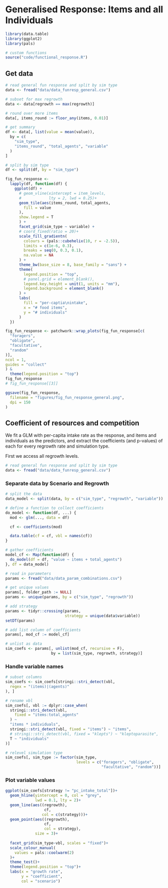 
# Generalised Response: Items and all Individuals

```r
library(data.table)
library(ggplot2)
library(pals)

# custom functions
source("code/functional_response.R")
```


## Get data

```r
# read general fun response and split by sim type
data <- fread("data/data_funresp_general.csv")

# subset for max regrowth
data <- data[regrowth == max(regrowth)]

# round over more items
data[, items_round := floor_any(items, 0.01)]

# get summary
df <- data[, list(value = mean(value)),
  by = c(
    "sim_type",
    "items_round", "total_agents", "variable"
  )
]
```

```r
# split by sim type
df <- split(df, by = "sim_type")
```


```r
fig_fun_response <-
  lapply(df, function(df) {
    ggplot(df) +
      # geom_vline(xintercept = item_levels,
      #            lty = 2, lwd = 0.25)+
      geom_tile(aes(items_round, total_agents,
        fill = value
      ),
      show.legend = T
      ) +
      facet_grid(sim_type ~ variable) +
      # coord_fixed(ratio = 20)+
      scale_fill_gradientn(
        colours = (pals::cubehelix(10, r = -2.5)),
        limits = c(1e-6, 0.3),
        breaks = seq(0, 0.3, 0.1),
        na.value = NA
      ) +
      theme_bw(base_size = 8, base_family = "sans") +
      theme(
        legend.position = "top",
        # panel.grid = element_blank(),
        legend.key.height = unit(1, units = "mm"),
        legend.background = element_blank()
      ) +
      labs(
        fill = "per-captia\nintake",
        x = "# food items",
        y = "# individuals"
      )
  })

fig_fun_response <- patchwork::wrap_plots(fig_fun_response[c(
  "foragers",
  "obligate",
  "facultative",
  "random"
)],
ncol = 1,
guides = "collect"
) &
  theme(legend.position = "top")
fig_fun_response
# fig_fun_response[[3]]
```

```r
ggsave(fig_fun_response,
  filename = "figures/fig_fun_response_general.png",
  dpi = 150
)
```

## Coefficient of resources and competition

We fit a GLM with per-capita intake rate as the response, and items and individuals as the predictors, and extract the coefficients (and p-values) of each for every regrowth rate and simulation type.

First we access all regrowth levels.

```r
# read general fun response and split by sim type
data <- fread("data/data_funresp_general.csv")
```

### Separate data by Scenario and Regrowth

```r
# split the data
data_model <- split(data, by = c("sim_type", "regrowth", "variable"))
```

```r
# define a function to collect coefficients
do_model <- function(df, ...) {
  mod <- glm(..., data = df)

  cf <- coefficients(mod)

  data.table(cf = cf, vbl = names(cf))
}
```

```r
# gather coefficients
model_cf <- Map(function(df) {
  do_model(df = df, "value ~ items + total_agents")
}, df = data_model)
```

```r
# read in parameters
params <- fread("data/data_param_combinations.csv")

# get unique values
params[, folder_path := NULL]
params <- unique(params, by = c("sim_type", "regrowth"))

# add strategy
params <- tidyr::crossing(params, 
                          strategy = unique(data$variable))
setDT(params)

# add list column of coefficients
params[, mod_cf := model_cf]

# unlist as data
sim_coefs <- params[, unlist(mod_cf, recursive = F), 
                    by = list(sim_type, regrowth, strategy)]
```

### Handle variable names

```r
# subset columns
sim_coefs <- sim_coefs[stringi::stri_detect(vbl,
  regex = "(items)|(agents)"
), ]

# rename vbl
sim_coefs[, vbl := dplyr::case_when(
  stringi::stri_detect(vbl,
    fixed = "items:total_agents"
  ) ~
  "items * individuals",
  stringi::stri_detect(vbl, fixed = "items") ~ "items",
  # stringi::stri_detect(vbl, fixed = "klepts") ~ "kleptoparasite",
  T ~ "individuals"
)]

# relevel simulation type
sim_coefs[, sim_type := factor(sim_type,
                               levels = c("foragers", "obligate", 
                                          "facultative", "random"))]
```

### Plot variable values

```r
ggplot(sim_coefs[strategy != "pc_intake_total"])+
  geom_hline(yintercept = 0, col = "grey",
             lwd = 0.1, lty = 2)+
  geom_line(aes((regrowth),
                 cf,
                col = c(strategy)))+
  geom_point(aes((regrowth), 
                 cf,
                 col = strategy), 
             size = 3)+
  
  facet_grid(sim_type~vbl, scales = "fixed")+
  scale_colour_manual(
    values = pals::coolwarm(2)
  )+
  theme_test()+
  theme(legend.position = "top")+
  labs(x = "growth rate",
       y = "coefficient",
       col = "scenario")
```

